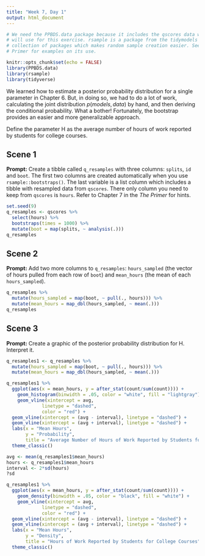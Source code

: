 ```yaml
---
title: "Week 7, Day 1"
output: html_document
---
```


```r
# We need the PPBDS.data package because it includes the qscores data which we
# will use for this exercise. rsample is a package from the tidymodels
# collection of packages which makes random sample creation easier. See The
# Primer for examples on its use.

knitr::opts_chunk$set(echo = FALSE)
library(PPBDS.data)
library(rsample)
library(tidyverse)
```

We learned how to estimate a posterior probability distribution for a single parameter in Chapter 6. But, in doing so, we had to do a lot of work, calculating the joint distribution 
$p(models, data)$ by hand, and then deriving the conditional probability. What a bother! Fortunately, the bootstrap provides an easier and more generalizable approach.

Define the parameter H as the average number of hours of work reported by students for college courses. 


## Scene 1

**Prompt:** Create a tibble called `q_resamples` with three columns: `splits`, `id` and `boot`.  The first two columns are created automatically when you use `rsample::bootstraps()`. The last variable is a list column which includes a tibble with resampled data from `qscores`. There only column you need to keep from `qscores` is `hours`. Refer to Chapter 7 in the *The Primer* for hints.

```r

set.seed(9)
q_resamples <- qscores %>%
  select(hours) %>%
  bootstraps(times = 1000) %>%
  mutate(boot = map(splits, ~ analysis(.)))
q_resamples
```


## Scene 2

**Prompt:** Add two more columns to `q_resamples`: `hours_sampled` (the vector of hours pulled from each row of `boot`) and `mean_hours` (the mean of each `hours_sampled`). 

```r
q_resamples %>%
  mutate(hours_sampled = map(boot, ~ pull(., hours))) %>%
  mutate(mean_hours = map_dbl(hours_sampled, ~ mean(.)))
q_resamples
```



## Scene 3

**Prompt:** Create a graphic of the posterior probability distribution for H. Interpret it.

```r
q_resamples1 <- q_resamples %>%
  mutate(hours_sampled = map(boot, ~ pull(., hours))) %>%
  mutate(mean_hours = map_dbl(hours_sampled, ~ mean(.)))

q_resamples1 %>% 
  ggplot(aes(x = mean_hours, y = after_stat(count/sum(count)))) +
    geom_histogram(binwidth = .05, color = "white", fill = "lightgray") +
    geom_vline(xintercept = avg,
             linetype = "dashed",
             color = "red") +
  geom_vline(xintercept = (avg - interval), linetype = "dashed") +
  geom_vline(xintercept = (avg + interval), linetype = "dashed") +
  labs(x = "Mean Hours",
       y = "Probability",
       title = "Average Number of Hours of Work Reported by Students for College Courses") +
  theme_classic() 

avg <- mean(q_resamples1$mean_hours)
hours <- q_resamples1$mean_hours
interval <- 2*sd(hours)
?sd
```

```r

q_resamples1 %>% 
  ggplot(aes(x = mean_hours, y = after_stat(count/sum(count)))) +
    geom_density(binwidth = .05, color = "black", fill = "white") +
    geom_vline(xintercept = avg,
             linetype = "dashed",
             color = "red") +
  geom_vline(xintercept = (avg - interval), linetype = "dashed") +
  geom_vline(xintercept = (avg + interval), linetype = "dashed") +
  labs(x = "Mean Hours",
       y = "Density",
       title = "Hours of Work Reported by Students for College Courses") +
  theme_classic() 
```


